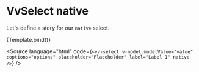
<Meta title="Components/Select/Props/native" />

# VvSelect native

Let's define a story for our `native` select.

<Canvas>
	<Story
		name="native"
		args={{
			...ObjectUtilities.propsToObject(VvSelectProps),
			maxValues: -1,
			label: 'Lorem Ipsum',
			placeholder: 'Placeholder',
			options: [
				{
					label: 'Option 1',
					value: 1
				},
				{
					label: 'Option 2',
					value: 2
				},
				{
					label: 'Option 3',
					value: 3
				}
			],
			native: true,
			value: ''
		}}>
		{Template.bind()}
	</Story>
</Canvas>

<Source
	language="html"
	code={`<vv-select v-model:modelValue="value" :options="options" placeholder="Placeholder" label="Label 1" native />`}
/>
